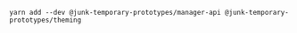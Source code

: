 ```shell
yarn add --dev @junk-temporary-prototypes/manager-api @junk-temporary-prototypes/theming
```
